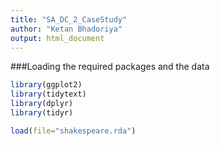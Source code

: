 ```yaml
---
title: "SA_DC_2_CaseStudy"
author: "Ketan Bhadoriya"
output: html_document
---
```


###Loading the required packages and the data

```r
library(ggplot2)
library(tidytext)
library(dplyr)
library(tidyr)

load(file="shakespeare.rda")
```
